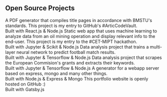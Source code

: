 ## Open Source Projects

<ProjectCard title="BMSTU App" link="https://bmstu-pdf-app.herokuapp.com/" bg="linear-gradient(to right, #141821 0%, #020024 100%)">
A PDF generator that compiles title pages in accordance with BMSTU's standards. This project is my entry to GitHub's #ArticCodeVault.<br /> Built with React.js & Node.js
</ProjectCard>
<ProjectCard title="Oily Silicon" link="https://oily-silicon.herokuapp.com/" bg="linear-gradient(to right, #141821 0%, #020024 100%)">
Static web app that uses machine learning to analyze data from an oil mining operation and display relevant info to the end-user. This project is my entry to the #CET-MIPT hackathon.<br /> Built with Jupyter & Scikit & Node.js
</ProjectCard>
<ProjectCard title="Match Predictor" link="https://drive.google.com/file/d/1LeRiJix-tWuDQ_pxP7NO_KzwKDHSWuPv/view?usp=sharing" bg="linear-gradient(to right, #141821 0%, #020024 100%)">
Data analysis project that trains a multi-layer neural network to predict football match results.<br /> Built with Jupyter & Tensorflow & Node.js
</ProjectCard>
<ProjectCard title="EC Grants & Keywords" link="https://www.kaggle.com/caiofleury/ec-europa-grants" bg="linear-gradient(to right, #141821 0%, #020024 100%)">
Data analysis project that scrapes the European Commision's grants and extracts their keywords.<br /> Built with Jupyter & Tensorflow & Node.js
</ProjectCard>
<ProjectCard title="Mongo-Express-Start" link="https://github.com/CaioF/mongo-express-start" bg="linear-gradient(to right, #141821 0%, #020024 100%)">
A generator for a webapp server based on express, mongo and many other things. <br /> Built with Node.js & Express & Mongo
</ProjectCard>
<ProjectCard title="This Portfolio Website" link="https://github.com/CaioF/CaioF.github.io" bg="linear-gradient(to right, #141821 0%, #020024 100%)">
This portfolio website is openly hosted on GitHub :)<br /> Built with Gatsby.js
</ProjectCard>

## 